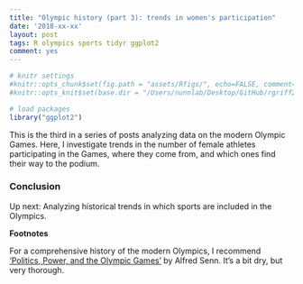 ```yaml
---
title: "Olympic history (part 3): trends in women's participation"
date: '2018-xx-xx'
layout: post
tags: R olympics sports tidyr ggplot2
comment: yes
---
```


```r
# knitr settings
#knitr::opts_chunk$set(fig.path = "assets/Rfigs/", echo=FALSE, comment="> ", fig.align='center')
#knitr::opts_knit$set(base.dir = "/Users/nunnlab/Desktop/GitHub/rgriff23.github.io/", base.url = "/")

# load packages 
library("ggplot2")
```

This is the third in a series of posts analyzing data on the modern Olympic Games. Here, I investigate trends in the number of female athletes participating in the Games, where they come from, and which ones find their way to the podium. 

### Conclusion

Up next: Analyzing historical trends in which sports are included in the Olympics.

**Footnotes**

For a comprehensive history of the modern Olympics, I recommend ['Politics, Power, and the Olympic Games'](https://www.amazon.com/Power-Politics-Olympic-Games-Alfred/dp/0880119586/ref=sr_1_1?ie=UTF8&qid=1523105541&sr=8-1&keywords=politics+power+olympic+games) by Alfred Senn. It's a bit dry, but very thorough.

